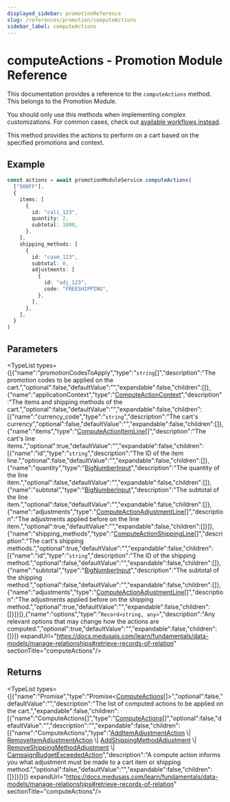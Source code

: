 ```yaml
---
displayed_sidebar: promotionReference
slug: /references/promotion/computeActions
sidebar_label: computeActions
---
```



# computeActions - Promotion Module Reference

This documentation provides a reference to the `computeActions` method. This belongs to the Promotion Module.

<Note>

You should only use this methods when implementing complex customizations. For common cases, check out [available workflows instead](/medusa-workflows-reference).

</Note>

This method provides the actions to perform on a cart based on the specified promotions
and context.

## Example

```ts
const actions = await promotionModuleService.computeActions(
  ["50OFF"],
  {
    items: [
      {
        id: "cali_123",
        quantity: 2,
        subtotal: 1000,
      },
    ],
    shipping_methods: [
      {
        id: "casm_123",
        subtotal: 0,
        adjustments: [
          {
            id: "adj_123",
            code: "FREESHIPPING",
          },
        ],
      },
    ],
  }
)
```

## Parameters

<TypeList types={[{"name":"promotionCodesToApply","type":"`string`[]","description":"The promotion codes to be applied on the cart.","optional":false,"defaultValue":"","expandable":false,"children":[]},{"name":"applicationContext","type":"[ComputeActionContext](../../../interfaces/promotion.ComputeActionContext/page.mdx)","description":"The items and shipping methods of the cart.","optional":false,"defaultValue":"","expandable":false,"children":[{"name":"currency_code","type":"`string`","description":"The cart's currency","optional":false,"defaultValue":"","expandable":false,"children":[]},{"name":"items","type":"[ComputeActionItemLine](../../../interfaces/promotion.ComputeActionItemLine/page.mdx)[]","description":"The cart's line items.","optional":true,"defaultValue":"","expandable":false,"children":[{"name":"id","type":"`string`","description":"The ID of the item line.","optional":false,"defaultValue":"","expandable":false,"children":[]},{"name":"quantity","type":"[BigNumberInput](../../../types/promotion.BigNumberInput/page.mdx)","description":"The quantity of the line item.","optional":false,"defaultValue":"","expandable":false,"children":[]},{"name":"subtotal","type":"[BigNumberInput](../../../types/promotion.BigNumberInput/page.mdx)","description":"The subtotal of the line item.","optional":false,"defaultValue":"","expandable":false,"children":[]},{"name":"adjustments","type":"[ComputeActionAdjustmentLine](../../../interfaces/promotion.ComputeActionAdjustmentLine/page.mdx)[]","description":"The adjustments applied before on the line item.","optional":true,"defaultValue":"","expandable":false,"children":[]}]},{"name":"shipping_methods","type":"[ComputeActionShippingLine](../../../interfaces/promotion.ComputeActionShippingLine/page.mdx)[]","description":"The cart's shipping methods.","optional":true,"defaultValue":"","expandable":false,"children":[{"name":"id","type":"`string`","description":"The ID of the shipping method.","optional":false,"defaultValue":"","expandable":false,"children":[]},{"name":"subtotal","type":"[BigNumberInput](../../../types/promotion.BigNumberInput/page.mdx)","description":"The subtotal of the shipping method.","optional":false,"defaultValue":"","expandable":false,"children":[]},{"name":"adjustments","type":"[ComputeActionAdjustmentLine](../../../interfaces/promotion.ComputeActionAdjustmentLine/page.mdx)[]","description":"The adjustments applied before on the shipping method.","optional":true,"defaultValue":"","expandable":false,"children":[]}]}]},{"name":"options","type":"`Record<string, any>`","description":"Any relevant options that may change how the actions are computed.","optional":true,"defaultValue":"","expandable":false,"children":[]}]} expandUrl="https://docs.medusajs.com/learn/fundamentals/data-models/manage-relationships#retrieve-records-of-relation" sectionTitle="computeActions"/>

## Returns

<TypeList types={[{"name":"Promise","type":"Promise&#60;[ComputeActions](../../../types/promotion.ComputeActions/page.mdx)[]&#62;","optional":false,"defaultValue":"","description":"The list of computed actions to be applied on the cart.","expandable":false,"children":[{"name":"ComputeActions[]","type":"[ComputeActions](../../../types/promotion.ComputeActions/page.mdx)[]","optional":false,"defaultValue":"","description":"","expandable":false,"children":[{"name":"ComputeActions","type":"[AddItemAdjustmentAction](../../../interfaces/promotion.AddItemAdjustmentAction/page.mdx) \\| [RemoveItemAdjustmentAction](../../../interfaces/promotion.RemoveItemAdjustmentAction/page.mdx) \\| [AddShippingMethodAdjustment](../../../interfaces/promotion.AddShippingMethodAdjustment/page.mdx) \\| [RemoveShippingMethodAdjustment](../../../interfaces/promotion.RemoveShippingMethodAdjustment/page.mdx) \\| [CampaignBudgetExceededAction](../../../interfaces/promotion.CampaignBudgetExceededAction/page.mdx)","description":"A compute action informs you what adjustment must be made to a cart item or shipping method.","optional":false,"defaultValue":"","expandable":false,"children":[]}]}]}]} expandUrl="https://docs.medusajs.com/learn/fundamentals/data-models/manage-relationships#retrieve-records-of-relation" sectionTitle="computeActions"/>
